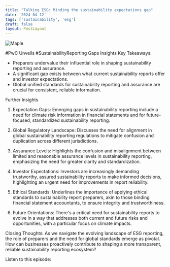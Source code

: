 ```yaml
---
title: "Talking ESG: Minding the sustainability expectations gap"
date: '2024-04-12'
tags: ['sustainability', 'esg']
draft: false
layout: PostLayout
---
```


<div className="flex justify-center">
<div className="my-1 w-full px-2 xl:my-1 xl:w-1/2 xl:px-2">
    <img src="https://willpolesa.pythonanywhere.com/static/podcast_thumbnails/recpPGpbJn0KBJHQlpodcast_thumbnail.jpg" alt="Maple" className="mx-auto h-58 w-auto" />
</div>
</div>

#PwC Unveils #SustainabilityReporting Gaps Insights
Key Takeaways:
- Preparers undervalue their influential role in shaping sustainability reporting and assurance.
- A significant gap exists between what current sustainability reports offer and investor expectations.
- Global unified standards for sustainability reporting and assurance are crucial for consistent, reliable information.

Further Insights
1. Expectation Gaps:
Emerging gaps in sustainability reporting include a need for climate risk information in financial statements and for future-focused, standardized sustainability reporting.

2. Global Regulatory Landscape:
Discusses the need for alignment in global sustainability reporting regulations to mitigate confusion and duplication across different jurisdictions.

3. Assurance Levels:
Highlights the confusion and misalignment between limited and reasonable assurance levels in sustainability reporting, emphasizing the need for greater clarity and standardization.

4. Investor Expectations:
Investors are increasingly demanding trustworthy, assured sustainability reports to make informed decisions, highlighting an urgent need for improvements in report reliability.

5. Ethical Standards:
Underlines the importance of applying ethical standards to sustainability report preparers, akin to those binding financial statement accountants, to ensure integrity and trustworthiness.

6. Future Orientations:
There's a critical need for sustainability reports to evolve in a way that addresses both current and future risks and opportunities, with a particular focus on climate impacts.

Closing Thoughts:
As we navigate the evolving landscape of ESG reporting, the role of preparers and the need for global standards emerge as pivotal. How can businesses proactively contribute to shaping a more transparent, reliable sustainability reporting ecosystem?

Listen to this episode:
